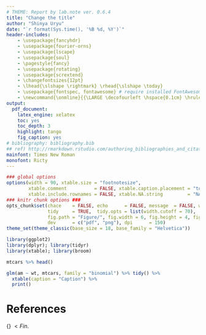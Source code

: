 ```yaml
---
# THEME: Report by lab.note ver. 0.6.4
title: "Change the title"
author: "Shinya Uryu"
date: "`r format(Sys.time(), '%B %d, %Y')`"
header-includes:
    - \usepackage{fancyhdr}
    - \usepackage{fourier-orns}
    - \usepackage{lscape}
    - \usepackage{soul}
    - \pagestyle{fancy}
    - \usepackage{rotating}
    - \usepackage{scrextend}
    - \changefontsizes{12pt}
    - \lhead{\slshape \rightmark} \rhead{\slshape \today}
    - \usepackage{fontspec, fontawesome} # require installed FontAwesome
    - \newcommand{\onmline}{{\LARGE \decofourleft \hspace{0.1cm} \hrulefill\hspace{0.2cm} \floweroneleft \floweroneright \hspace{0.2cm} \hrulefill \hspace{0.1cm} \decofourright}}
output:
  pdf_document:
    latex_engine: xelatex
    toc: yes
    toc_depth: 3
    highlight: tango
    fig_caption: yes
# bibliography: bibliography.bib
## ref) http://rmarkdown.rstudio.com/authoring_bibliographies_and_citations.html
mainfont: Times New Roman
monofont: Ricty
---
```

\onmline

```r
### global options
options(width = 90, xtable.size = "footnotesize",
        xtable.comment          = FALSE, xtable.caption.placement = "top",
        xtable.include.rownames = FALSE, xtable.NA.string         = "NA")
### knitr chunk options ###
opts_chunk$set(chace    = FALSE, echo      = FALSE, message  = FALSE, warning   =  FALSE,
               tidy     = TRUE,  tidy.opts = list(width.cutoff = 70),
               fig.path = "Figure/", fig.width = 6, fig.height = 4, fig.retina = 1,
               dev      = c("pdf", "png"), dpi      = 150)
theme_set(theme_classic(base_size = 18, base_family = "Helvetica"))
```

```r
library(ggplot2)
library(dplyr); library(tidyr)
library(xtable); library(broom)
```

\hl{\faStarEmpty highlight \faStar}

```r
mtcars %>% head()
```

```r
glm(am ~ wt, mtcars, family = "binomial") %>% tidy() %>%
  xtable(caption = "Caption") %>%
  print()
```

# References

\flushright{Enjoy \faCoffee}

\hrulefill\hspace{0.2cm} {\LARGE \grimace} $< Fin.$ \hspace{0.2cm} \hrulefill
